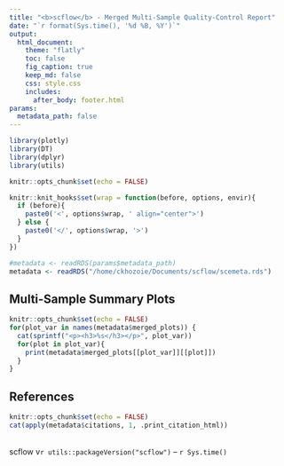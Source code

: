 ```yaml
---
title: "<b>scflow</b> - Merged Multi-Sample Quality-Control Report"
date: "`r format(Sys.time(), '%d %B, %Y')`"
output:
  html_document:
    theme: "flatly"
    toc: false
    fig_caption: true
    keep_md: false
    css: style.css
    includes:
      after_body: footer.html
params:
  metadata_path: false
---
```


```r
library(plotly)
library(DT)
library(dplyr)
library(utils)

knitr::opts_chunk$set(echo = FALSE)

knitr::knit_hooks$set(wrap = function(before, options, envir){
  if (before){
    paste0('<', options$wrap, ' align="center">')
  } else {
    paste0('</', options$wrap, '>')
  }
})
```

```r
#metadata <- readRDS(params$metadata_path)
metadata <- readRDS("/home/ckhozoie/Documents/scflow/scemeta.rds")
```

## Multi-Sample Summary Plots

```r
knitr::opts_chunk$set(echo = FALSE)
for(plot_var in names(metadata$merged_plots)) {
  cat(sprintf("<p><h3>%s</h3></p>", plot_var))
  for(plot in plot_var){
    print(metadata$merged_plots[[plot_var]][[plot]])
  }
}
```


## References
``` r
knitr::opts_chunk$set(echo = FALSE)
cat(apply(metadata$citations, 1, .print_citation_html))
```

<br>scflow v`r utils::packageVersion("scflow")` -- `r Sys.time()`

